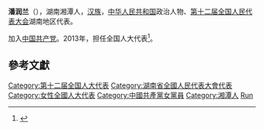 '''潘润兰'''（{{bd|1964年||}}），湖南湘潭人，[[汉族|汉族]]，[[中华人民共和国|中华人民共和国]]政治人物、[[第十二届全国人民代表大会|第十二届全国人民代表大会]]湖南地区代表。

加入[[中国共产党|中国共产党]]。2013年，担任全国人大代表<ref>{{cite news|title=全国人大代表信息-潘润兰|url= http://210.82.31.1:8084/delegate/viewDelegate.action?dbid=121759|accessdate=2013-04-05|newspaper=全国人大网}}{{Dead link|date=2020年2月 |bot=InternetArchiveBot |fix-attempted=yes }}</ref>。

==參考文獻==
{{reflist}}
{{中国政治人物小作品}}
{{DEFAULTSORT:Pan潘}}
[[Category:第十二届全国人大代表|Category:第十二届全国人大代表]]
[[Category:湖南省全國人民代表大會代表|Category:湖南省全國人民代表大會代表]]
[[Category:女性全國人大代表|Category:女性全國人大代表]]
[[Category:中國共產黨女黨員|Category:中國共產黨女黨員]]
[[Category:湘潭人|Category:湘潭人]]
[[Category:潘姓|Run]]